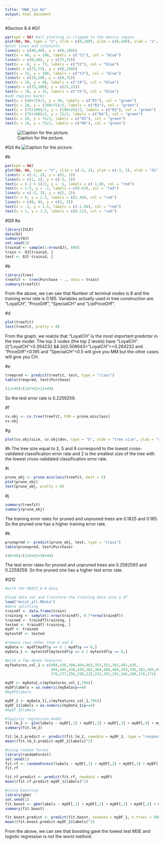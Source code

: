 ```yaml
---
title: "HW8_Jie He"
output: html_document
---
```

#Section 8.4
#Q1
```r
par(xpd = NA) #all plotting is clipped to the device region
plot(NA, NA, type = "n", xlim = c(0,100), ylim = c(0,100), xlab = "x", ylab = "y") #plot the frame
#plot lines and cutpoints
lines(x = c(40,40), y = c(0,100))
text(x = 40, y = 108, labels = c("t1"), col = "blue")
lines(x = c(0,40), y = c(75,75))
text(x = -8, y = 75, labels = c("t2"), col = "blue")
lines(x = c(75,75), y = c(0,100))
text(x = 75, y = 108, labels = c("t3"), col = "blue")
lines(x = c(20,20), y = c(0,75))
text(x = 20, y = 80, labels = c("t4"), col = "blue")
lines(x = c(75,100), y = c(25,25))
text(x = 70, y = 25, labels = c("t5"), col = "blue")
#add regions marks
text(x = (40+75)/2, y = 50, labels = c("R1"), col = "green")
text(x = 20, y = (100+75)/2, labels = c("R2"), col = "green")
text(x = (75+100)/2, y = (100+25)/2, labels = c("R3"), col = "green")
text(x = (75+100)/2, y = 25/2, labels = c("R4"), col = "green")
text(x = 30, y = 75/2, labels = c("R5"), col = "green")
text(x = 10, y = 75/2, labels = c("R6"), col = "green")
```
![Caption for the picture.](Q1.jpg)

#Q4
#a
![Caption for the picture.](Q4.jpg)

#b
```r
par(xpd = NA)
plot(NA, NA, type = "n", xlim = c(-2, 2), ylim = c(-3, 3), xlab = "X1", ylab = "X2")
lines(x = c(-2, 2), y = c(1, 1))
lines(x = c(1, 1), y = c(-3, 1))
text(x = (-2 + 1)/2, y = -1, labels = c(-1.8), col = "red")
text(x = 1.5, y = -1, labels = c(0.63), col = "red")
lines(x = c(-2, 2), y = c(2, 2))
text(x = 0, y = 2.5, labels = c(2.49), col = "red")
lines(x = c(0, 0), y = c(1, 2))
text(x = -1, y = 1.5, labels = c(-1.06), col = "red")
text(x = 1, y = 1.5, labels = c(0.21), col = "red")
```

#Q9
#a
```r
library(ISLR)
data(OJ)
summary(OJ)
set.seed(1)
trainid <- sample(1:nrow(OJ), 800)
train <- OJ[trainid, ]
test <- OJ[-trainid, ]
```

#b
```r
library(tree)
treefit <- tree(Purchase ~ ., data = train)
summary(treefit)
```
From the above, we can see that Number of terminal nodes is 8 and the training error rate is 0.165. Variables actually used in tree construction are "LoyalCH", "PriceDiff", "SpecialCH" and "ListPriceDiff".

#d
```r
plot(treefit)
text(treefit, pretty = 0)
```
From the graph, we realize that "LoyalCH" is the most important predictor in the tree model. The top 3 nodes (the top 2 levels) have "LoyalCH". (i)"LoyalCH"<0.264232 && (ii)0.508643>"LoyalCH">=0.264232 and "PriceDiff"<0.195 and "SpecialCH"<0.5 will give you MM but the other cases will give you CH.

#e
```r
treepred <- predict(treefit, test, type = "class")
table(treepred, test$Purchase)
```
```r
(12+49)/(147+62+12+49)
```
So the test error rate is 0.2259259.

#f
```r
cv.obj <- cv.tree(treefit, FUN = prune.misclass)
cv.obj
```

#g
```r
plot(cv.obj$size, cv.obj$dev, type = "b", xlab = "tree size", ylab = "cross-validated classification error rate")
```

#h
The tree size equal to 2, 5 and 8 correspond to the lowest cross-validated classification error rate and 2 is the smallest size of the tree with the lowest cross-validated classification error rate. 

#i
```r
prune_obj <- prune.misclass(treefit, best = 2)
plot(prune_obj)
text(prune_obj, pretty = 0)
```

#j
```r
summary(treefit)
summary(prune_obj)
```
The training error rates for pruned and unpruned trees are 0.1825 and 0.165. So the pruned one has a higher training error rate.  

#k
```r
prunepred <- predict(prune_obj, test, type = "class")
table(prunepred, test$Purchase)
```
```r
(40+30)/(119+81+30+40)
```
The test error rates for pruned and unpruned trees are 0.2592593 and 0.2259259. So the pruned one has a higher test error rate.

#Q12
```r
#with the MNIST_6-8 data

#load data set and transform the training data into a df
load("mnist_all.RData")
#data splitting
traindf <- data.frame(train)
training <- sample(1:nrow(traindf), 0.7*nrow(traindf))
trained <- traindf[training, ]
tested <- traindf[-training, ]
mydf <- trained
mytestdf <- tested

#remove rows other than 6 and 8
myData <- mydf[mydf$y == 6 | mydf$y == 8,]
myData_1 <- mytestdf[mytestdf$y == 6 | mytestdf$y == 8,]
```

```r
#pick a few dozen features
myfeatures_col_1 = c(408,436,380,464,463,353,352,381,491,435,
                     404,405,438,439,382,384,466,468,355,356,383,385,493,494,
                     276,277,256,258,232,233,291,292,166,168,170,171)

myDF <- myData[,c(myfeatures_col_1,786)]
myDF$labels = as.numeric(myData$y==6)
#myDF$labels

myDF_1 <- myData_1[,c(myfeatures_col_1,786)]
myDF_1$labels = as.numeric(myData_1$y==6)
#myDF_1$labels
```

```r
#logistic regression model
fit.lm_2 <- glm(labels ~ myDF[,1] + myDF[,2] + myDF[,3] + myDF[,4] + myDF[,5] + myDF[,6] + myDF[,7] + myDF[,8] + myDF[,9] + myDF[,10] + myDF[,11] + myDF[,12] + myDF[,13] + myDF[,14] + myDF[,15] + myDF[,16] + myDF[,17] + myDF[,18] + myDF[,19] + myDF[,20] + myDF[,21] + myDF[,22] + myDF[,23] + myDF[,24] + myDF[,25] + myDF[,26] + myDF[,27] + myDF[,28] + myDF[,29] + myDF[,30] + myDF[,31] + myDF[,32] + myDF[,33] + myDF[,34] + myDF[,35] + myDF[,36], data = myDF, family = binomial)
summary(fit.lm_2)

fit.lm_2.predict <- predict(fit.lm_2, newdata = myDF_1, type = "response")
mean((fit.lm_2.predict-myDF_1$labels)^2)
```

```r
#using random forest
library(randomForest)
set.seed(1)
fit.rf <- randomForest(labels ~ myDF[,1] + myDF[,2] + myDF[,3] + myDF[,4] + myDF[,5] + myDF[,6] + myDF[,7] + myDF[,8] + myDF[,9] + myDF[,10] + myDF[,11] + myDF[,12] + myDF[,13] + myDF[,14] + myDF[,15] + myDF[,16] + myDF[,17] + myDF[,18] + myDF[,19] + myDF[,20] + myDF[,21] + myDF[,22] + myDF[,23] + myDF[,24] + myDF[,25] + myDF[,26] + myDF[,27] + myDF[,28] + myDF[,29] + myDF[,30] + myDF[,31] + myDF[,32] + myDF[,33] + myDF[,34] + myDF[,35] + myDF[,36], data = myDF, mtry = 6)
fit.rf

fit.rf.predict <- predict(fit.rf, newdata = myDF)
mean((fit.rf.predict-myDF_1$labels)^2)
```

```r
#using boosting
library(gbm)
set.seed(1)
fit.boost <- gbm(labels ~ myDF[,1] + myDF[,2] + myDF[,3] + myDF[,4] + myDF[,5] + myDF[,6] + myDF[,7] + myDF[,8] + myDF[,9] + myDF[,10] + myDF[,11] + myDF[,12] + myDF[,13] + myDF[,14] + myDF[,15] + myDF[,16] + myDF[,17] + myDF[,18] + myDF[,19] + myDF[,20] + myDF[,21] + myDF[,22] + myDF[,23] + myDF[,24] + myDF[,25] + myDF[,26] + myDF[,27] + myDF[,28] + myDF[,29] + myDF[,30] + myDF[,31] + myDF[,32] + myDF[,33] + myDF[,34] + myDF[,35] + myDF[,36], data = myDF, distribution = "gaussian", n.trees = 5000)
summary(fit.boost)

fit.boost.predict <- predict(fit.boost, newdata = myDF_1, n.trees = 5000)
mean((fit.boost.predict-myDF_1$labels)^2)
```
From the above, we can see that boosting gave the lowest test MSE and logistic regression is not the worst method.  








